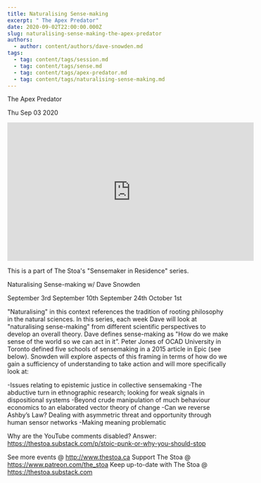 ```yaml
---
title: Naturalising Sense-making
excerpt: " The Apex Predator"
date: 2020-09-02T22:00:00.000Z
slug: naturalising-sense-making-the-apex-predator
authors:
  - author: content/authors/dave-snowden.md
tags:
  - tag: content/tags/session.md
  - tag: content/tags/sense.md
  - tag: content/tags/apex-predator.md
  - tag: content/tags/naturalising-sense-making.md
---
```




 The Apex Predator

Thu Sep 03 2020

<iframe width="560" height="315" src="https://www.youtube.com/embed/xMdUbYItX7A" title="Naturalising Sense-making: The Apex Predator w/ Dave Snowden. September 24, 2020" frameborder="0" allow="accelerometer; autoplay; clipboard-write; encrypted-media; gyroscope; picture-in-picture" allowfullscreen ></iframe>

This is a part of The Stoa's "Sensemaker in Residence" series. 

Naturalising Sense-making w/ Dave Snowden

September 3rd
September 10th
September 24th
October 1st

"Naturalising" in this context references the tradition of rooting philosophy in the natural sciences. In this series, each week Dave will look at "naturalising sense-making" from different scientific perspectives to develop an overall theory. Dave defines sense-making as "How do we make sense of the world so we can act in it”. Peter Jones of OCAD University in Toronto defined five schools of sensemaking in a 2015 article in Epic (see below). Snowden will explore aspects of this framing in terms of how do we gain a sufficiency of understanding to take action and will more specifically look at:

-Issues relating to epistemic justice in collective sensemaking
-The abductive turn in ethnographic research; looking for weak signals in dispositional systems
-Beyond crude manipulation of much behaviour economics to an elaborated vector theory of change
-Can we reverse Ashby’s Law? Dealing with asymmetric threat and opportunity through human sensor networks
-Making meaning problematic

Why are the YouTube comments disabled? Answer: https://thestoa.substack.com/p/stoic-punk-or-why-you-should-stop

See more events @ http://www.thestoa.ca
Support The Stoa @ https://www.patreon.com/the_stoa
Keep up-to-date with The Stoa @ https://thestoa.substack.com


